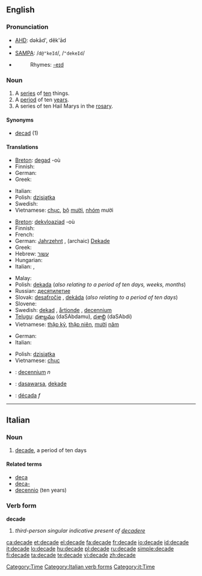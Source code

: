 {{see|décade}}
==English==

===Pronunciation===
* [[w:AHD|AHD]]: dəkād', dĕk'ād
* {{IPA|/dəˈkeɪd/|/ˈdekeɪd/}}
* [[w:SAMPA|SAMPA]]: /<tt>d@"keId</tt>/, /<tt>"dekeId</tt>/
* {{audio|en-us-decade.ogg|Audio (US)}}
*: Rhymes: [[Rhymes:English:-eɪd|-eɪd]]

===Noun===
{{en-noun}}

# A [[series]] of [[ten]] things.
# A [[period]] of ten [[year]]s.
# A series of ten Hail Marys in the [[rosary]]. <!--''(Does a "decade" in this sense include just the 10 Hail Marys, or also the Our Father and Glory Be?)''-->

====Synonyms====
* [[decad]] (1)<!--WTF?  [[deca-]] perhaps?-->

====Translations====
{{trans-top|a series of ten things}}
* [[Breton]]: [[degad]] {{m}} -où
* Finnish: {{t+|fi|dekadi}}
* German: {{t-|de|Dekade|f}}
* Greek: {{t+|el|δεκάδα|f|sc=Grek}}
{{trans-mid}}
* Italian: {{t+|it|decina|f}}
* Polish: [[dzisiątka]]
* Swedish: {{t-|sv|dekad|c}}
* Vietnamese: [[chục]], [[bộ]] [[mười]], [[nhóm]] mười
{{trans-bottom}}

{{trans-top|a period of ten years}}
* [[Breton]]: [[dekvloaziad]] {{m}} -où
* Finnish: {{t+|fi|vuosikymmen}}
* French: {{t+|fr|décennie|f}}
* German: [[Jahrzehnt]] {{n}}, (archaic) [[Dekade]] {{f}}
* Greek: {{t+|el|δεκαετία|f|sc=Grek}}
* Hebrew: [[עשור]] {{romanization of Hebrew|asór}} {{m}}
* Hungarian: {{t+|hu|évtized}}
* Italian: {{t+|it|decennio|m}}, {{t+|it|decade|f}}
{{trans-mid}}
* Malay: {{t+|ms|dekad|xs=Malay}}
* Polish: [[dekada]] {{f}} (''also relating to a period of ten days, weeks, months'')
* Russian: [[десятилетие]]
* Slovak: [[desaťročie]] {{n}}, [[dekáda]] {{f}} (''also relating to a period of ten days'')
* Slovene: {{t+|sl|desetletje|n}}
* Swedish: [[dekad]] {{c}}, [[årtionde]] {{n}}, [[decennium]] {{n}}
* [[Telugu]]: [[దశాబ్దము]] (daSAbdamu), [[దశాబ్ది]] (daSAbdi)
* Vietnamese: [[thập kỷ]], [[thập niên]], [[mười]] [[năm]]
{{trans-bottom}}

{{trans-top|a series of ten Hail Marys in the rosary}}
* German: {{t-|de|Dekade|f}}
* Italian: {{t+|it|decina|f}}
{{trans-mid}}
* Polish: [[dzisiątka]]
* Vietnamese: [[chục]]
{{trans-bottom}}

{{checktrans-top}}
* {{ttbc|Dutch}}: [[decennium]] ''n''
* {{ttbc|Indonesian}}: [[dasawarsa]], [[dekade]]
{{checktrans-mid}}
* {{ttbc|Spanish}}: [[década]] ''f''
{{checktrans-bottom}}

[[Category:Time]]

----

==Italian==

===Noun===
{{it-noun|decad|f|e|i}}

# [[#English|decade]], a period of ten days

====Related terms====
* [[deca]]
* [[deca-]]
* [[decennio]] (ten years)

===Verb form===
'''decade'''

# ''third-person singular indicative present of [[decadere]]''

[[Category:Italian verb forms]]
[[Category:it:Time]]

[[ca:decade]]
[[et:decade]]
[[el:decade]]
[[fa:decade]]
[[fr:decade]]
[[io:decade]]
[[id:decade]]
[[it:decade]]
[[lo:decade]]
[[hu:decade]]
[[pl:decade]]
[[ru:decade]]
[[simple:decade]]
[[fi:decade]]
[[ta:decade]]
[[te:decade]]
[[vi:decade]]
[[zh:decade]]
